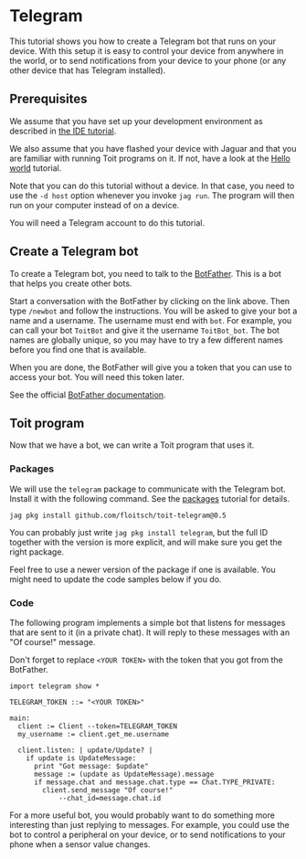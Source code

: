 # Telegram
This tutorial shows you how to create a Telegram bot that runs on your device.
With this setup it is easy to control your device from anywhere in the world,
or to send notifications from your device to your phone (or any other device
that has Telegram installed).

## Prerequisites
We assume that you have set up your development environment as described
in [the IDE tutorial](../../setup/ide).

We also assume that you have flashed your device with Jaguar and that
you are familiar with running Toit programs on it.
If not, have a look at the [Hello world](../../setup/firstprogram) tutorial.

Note that you can do this tutorial without a device. In that case,
you need to use the `-d host` option whenever you invoke
`jag run`. The program will then run on your computer instead of on
a device.

You will need a Telegram account to do this tutorial.

## Create a Telegram bot
To create a Telegram bot, you need to talk to the [BotFather](https://t.me/botfather).
This is a bot that helps you create other bots.

Start a conversation with the BotFather by clicking on the link above.
Then type `/newbot` and follow the instructions. You will be asked to
give your bot a name and a username. The username must end with `bot`.
For example, you can call your bot `ToitBot` and give it the username
`ToitBot_bot`. The bot names are globally unique, so you may have to
try a few different names before you find one that is available.

When you are done, the BotFather will give you a token that you can
use to access your bot. You will need this token later.

See the official
[BotFather documentation](https://core.telegram.org/bots/features#botfather).

## Toit program
Now that we have a bot, we can write a Toit program that uses it.

### Packages
We will use the `telegram` package to communicate with the Telegram bot. Install
it with the following command. See the [packages](../../setup/packages)
tutorial for details.

```shell
jag pkg install github.com/floitsch/toit-telegram@0.5
```

<Note>

You can probably just write `jag pkg install telegram`, but the full ID together
with the version is more explicit, and will make sure you get the right package.

Feel free to use a newer version of the package if one is available. You
might need to update the code samples below if you do.

</Note>

### Code
The following program implements a simple bot that listens for
messages that are sent to it (in a private chat). It will reply
to these messages with an "Of course!" message.

Don't forget to replace `<YOUR TOKEN>` with the token that you got
from the BotFather.

<!-- ANALYZE CODE -->
```toit
import telegram show *

TELEGRAM_TOKEN ::= "<YOUR TOKEN>"

main:
  client := Client --token=TELEGRAM_TOKEN
  my_username := client.get_me.username

  client.listen: | update/Update? |
    if update is UpdateMessage:
      print "Got message: $update"
      message := (update as UpdateMessage).message
      if message.chat and message.chat.type == Chat.TYPE_PRIVATE:
        client.send_message "Of course!"
            --chat_id=message.chat.id
```

For a more useful bot, you would probably want to do something more
interesting than just replying to messages. For example, you could
use the bot to control a peripheral on your device, or to send
notifications to your phone when a sensor value changes.
